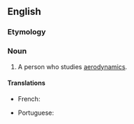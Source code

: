 ==English==

===Etymology===
{{suffix|en|aerodynamic|ist}}

===Noun===
{{en-noun}}

# A person who studies [[aerodynamics]].

====Translations====
{{trans-top|person who studies aerodynamics}}
* French: {{t+|fr|aérodynamicien|m}}
{{trans-mid}}
* Portuguese: {{t|pt|aerodinamicista|m|f}}
{{trans-bottom}}